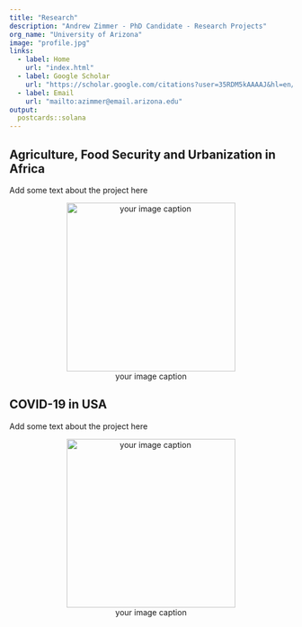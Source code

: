 ```yaml
---
title: "Research"
description: "Andrew Zimmer - PhD Candidate - Research Projects"
org_name: "University of Arizona"
image: "profile.jpg"
links:
  - label: Home
    url: "index.html"
  - label: Google Scholar
    url: "https://scholar.google.com/citations?user=35RDM5kAAAAJ&hl=en/"
  - label: Email
    url: "mailto:azimmer@email.arizona.edu"
output:
  postcards::solana
---
```

 
## Agriculture, Food Security and Urbanization in Africa

Add some text about the project here

<center>

![your image caption](urban_ag.jpg){width=300px; height=300px}
</center>

## COVID-19 in USA

Add some text about the project here

<center>
![your image caption](urban_ag.jpg){width=300px; height=300px}
</center>